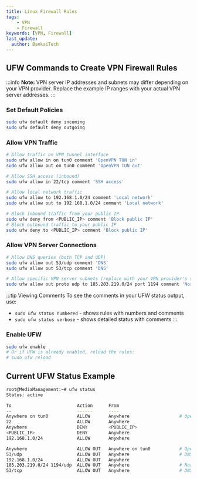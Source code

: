 ```yaml
---
title: Linux Firewall Rules
tags:
    - VPN
    - Firewall
keywords: [VPN, Firewall]
last_update:
  author: BankaiTech
---
```


## UFW Commands to Create VPN Firewall Rules

:::info
**Note:** VPN server IP addresses and subnets may differ depending on your VPN provider. Replace the example IP ranges with your actual VPN server addresses.
:::

### Set Default Policies
```bash
sudo ufw default deny incoming
sudo ufw default deny outgoing
```

### Allow VPN Traffic
```bash
# Allow traffic on VPN tunnel interface
sudo ufw allow in on tun0 comment 'OpenVPN TUN in'
sudo ufw allow out on tun0 comment 'OpenVPN TUN out'

# Allow SSH access (inbound)
sudo ufw allow in 22/tcp comment 'SSH access'

# Allow local network traffic
sudo ufw allow to 192.168.1.0/24 comment 'Local network'
sudo ufw allow out to 192.168.1.0/24 comment 'Local network'

# Block inbound traffic from your public IP
sudo ufw deny from <PUBLIC_IP> comment 'Block public IP'
# Block outbound traffic to your public IP  
sudo ufw deny to <PUBLIC_IP> comment 'Block public IP'
```

### Allow VPN Server Connections
```bash
# Allow DNS queries (both TCP and UDP)
sudo ufw allow out 53/udp comment 'DNS'
sudo ufw allow out 53/tcp comment 'DNS'

# Allow specific VPN server subnets (replace with your VPN provider's server subnets)
sudo ufw allow out proto udp to 185.203.219.0/24 port 1194 comment 'NordVPN server'
```

:::tip Viewing Comments
To see the comments in your UFW status output, use:
- `sudo ufw status numbered` - shows rules with numbers and comments
- `sudo ufw status verbose` - shows detailed status with comments
:::

### Enable UFW
```bash
sudo ufw enable
# Or if UFW is already enabled, reload the rules:
# sudo ufw reload
```

## Current UFW Status Example

```bash
root@MediaManagement:~# ufw status
Status: active

To                         Action      From
--                         ------      ----
Anywhere on tun0           ALLOW       Anywhere                   # OpenVPN TUN in
22                         ALLOW       Anywhere                  
Anywhere                   DENY        <PUBLIC_IP>             
<PUBLIC_IP>                DENY        Anywhere                  
192.168.1.0/24             ALLOW       Anywhere                  

Anywhere                   ALLOW OUT   Anywhere on tun0           # OpenVPN TUN out
53/udp                     ALLOW OUT   Anywhere                   # DNS
192.168.1.0/24             ALLOW OUT   Anywhere                  
185.203.219.0/24 1194/udp  ALLOW OUT   Anywhere                   # NordVPN server
53/tcp                     ALLOW OUT   Anywhere                   # DNS
```

<BuyMeACoffeeButton />
